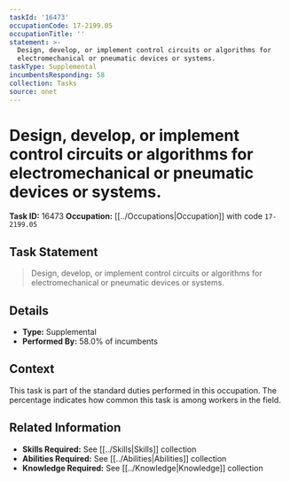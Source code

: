 ```yaml
---
taskId: '16473'
occupationCode: 17-2199.05
occupationTitle: ''
statement: >-
  Design, develop, or implement control circuits or algorithms for
  electromechanical or pneumatic devices or systems.
taskType: Supplemental
incumbentsResponding: 58
collection: Tasks
source: onet
---
```

# Design, develop, or implement control circuits or algorithms for electromechanical or pneumatic devices or systems.

**Task ID:** 16473
**Occupation:** [[../Occupations|Occupation]] with code `17-2199.05`

## Task Statement

> Design, develop, or implement control circuits or algorithms for electromechanical or pneumatic devices or systems.

## Details

- **Type:** Supplemental
- **Performed By:** 58.0% of incumbents

## Context

This task is part of the standard duties performed in this occupation. The percentage indicates how common this task is among workers in the field.

## Related Information

- **Skills Required:** See [[../Skills|Skills]] collection
- **Abilities Required:** See [[../Abilities|Abilities]] collection
- **Knowledge Required:** See [[../Knowledge|Knowledge]] collection
